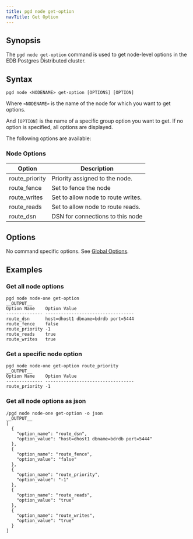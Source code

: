```yaml
---
title: pgd node get-option
navTitle: Get Option
---
```


## Synopsis

The `pgd node get-option` command is used to get node-level options in the EDB Postgres Distributed cluster.

## Syntax

```
pgd node <NODENAME> get-option [OPTIONS] [OPTION]
```

Where `<NODENAME>` is the name of the node for which you want to get options.

And `[OPTION]` is the name of a specific group option you want to get. If no option is specified, all options are displayed.

The following options are available:

### Node Options

| Option         | Description                        |
|----------------|------------------------------------|
| route_priority | Priority assigned to the node.     |
| route_fence    | Set to fence the node              |
| route_writes   | Set to allow node to route writes. |
| route_reads    | Set to allow node to route reads.  |
| route_dsn      | DSN for connections to this node   |

## Options

No command specific options. See [Global Options](/pgd/latest/cli/command_ref/#global-options).

## Examples

### Get all node options

```shell
pgd node node-one get-option
__OUTPUT__
Option Name    Option Value
-------------- ----------------------------------
route_dsn      host=dhost1 dbname=bdrdb port=5444
route_fence    false
route_priority -1
route_reads    true
route_writes   true
```

### Get a specific node option

```shell
pgd node node-one get-option route_priority
__OUTPUT__
Option Name    Option Value
-------------- ----------------------------------
route_priority -1
```

### Get all node options as json

```shell
/pgd node node-one get-option -o json
__OUTPUT__
[
  {
    "option_name": "route_dsn",
    "option_value": "host=dhost1 dbname=bdrdb port=5444"
  },
  {
    "option_name": "route_fence",
    "option_value": "false"
  },
  {
    "option_name": "route_priority",
    "option_value": "-1"
  },
  {
    "option_name": "route_reads",
    "option_value": "true"
  },
  {
    "option_name": "route_writes",
    "option_value": "true"
  }
]
```
